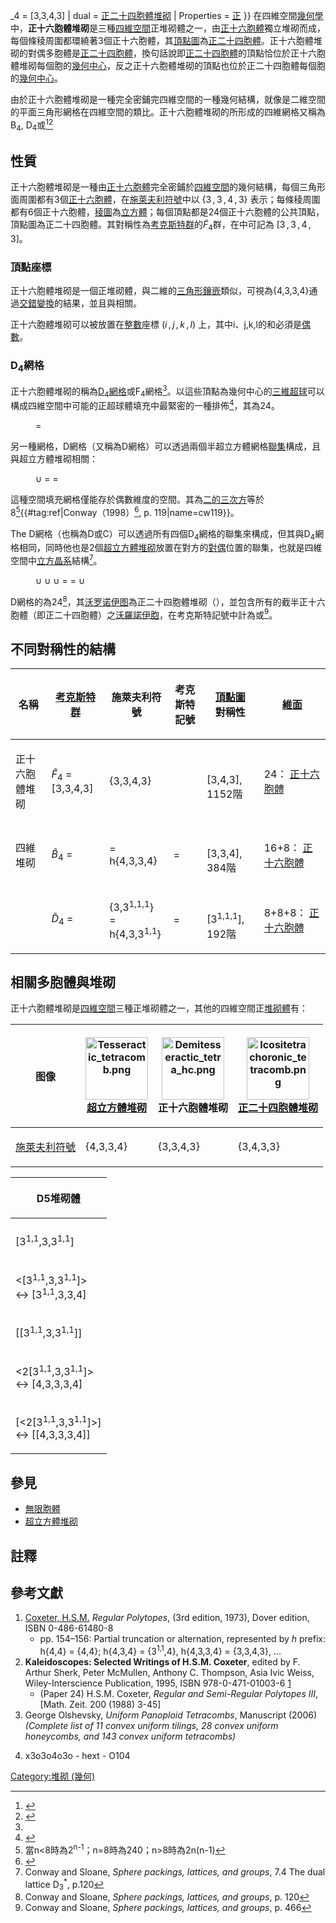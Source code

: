 {{Polytopebox
| name = 正十六胞體堆砌
| imagename = Demitesseractic_tetra_hc.png
| polytope = 正十六胞體堆砌
| Type = [[正四維堆砌|正四維堆砌]]
| group_type = 
| Dimension = [[四維|4]]
| dim = [[四維|四維]]
| count = [[正十六胞體|{3,3,4}]] [[File:Schlegel_wireframe_16-cell.png|40px]]
| Cell = [[正四面體|{3,3}]] [[File:Tetrahedron.png|20px]]
| Face = [[正三角形|{3}]]
| Edge_type = [[立方體|立方體]]
| Vertice_type = [[File:24-cell_t0_F4.svg|80px]]<br/>[[正二十四胞體|正二十四胞體]]
| Coxeter_diagram = {{CDD|node_1|3|node|3|node|4|node|3|node}}<br/>{{CDD|node_h|4|node|3|node|3|node|4|node}}<br/>{{CDD|node_h|4|node|3|node|3|node|4|node_h}}<br/>{{CDD|nodes_10ru|split2|node|3|node|4|node}}<br/>{{CDD|nodes_10ru|split2|node|split1|nodes}}
| Schläfli = {3,3,4,3}
| Euler = 0
| convex = 
| Symmetry_group = 
| Space_group = 
| Coxeter_group = <math>{\tilde{F}}_4</math> = [3,3,4,3]
| dual = [[正二十四胞體堆砌|正二十四胞體堆砌]]
| Properties = [[正圖形|正]]
}}
在四維空間[[幾何學|幾何學]]中，'''正十六胞體堆砌'''是三種[[四維空間|四維空間]]正堆砌體之一，由[[正十六胞體|正十六胞體]]獨立堆砌而成，每個條稜周圍都環繞著3個正十六胞體，其[[頂點圖|頂點圖]]為[[正二十四胞體|正二十四胞體]]。正十六胞體堆砌的對偶多胞體是[[正二十四胞體|正二十四胞體]]，換句話說即[[正二十四胞體|正二十四胞體]]的頂點恰位於正十六胞體堆砌每個胞的[[幾何中心|幾何中心]]，反之正十六胞體堆砌的頂點也位於正二十四胞體每個胞的[[幾何中心|幾何中心]]。

由於正十六胞體堆砌是一種完全密鋪完四維空間的一種幾何結構，就像是二維空間的平面三角形網格在四維空間的類比。正十六胞體堆砌的{{link-en|頂點排佈|vertex arrangement}}所形成的四維網格又稱為<math>\mbox{B}_4</math>, D<sub>4</sub>或{{link-en|F4 (數學)#F4網格|F4 (mathematics)#F4_lattice|F<sub>4</sub>網格}}<ref>{{cite web | url = http://www.math.rwth-aachen.de/~Gabriele.Nebe/LATTICES/F4.html | title = The Lattice F4 | publisher = math.rwth-aachen.de | access-date = 2016-08-22 | archive-date = 2020-01-16 | archive-url = https://web.archive.org/web/20200116220029/http://www.math.rwth-aachen.de/~Gabriele.Nebe/LATTICES/F4.html | dead-url = no }}</ref><ref name="www2.research.att.com">{{cite web | url = http://www.math.rwth-aachen.de/~Gabriele.Nebe/LATTICES/D4.html | title = The Lattice D4 | publisher = math.rwth-aachen.de | access-date = 2016-08-22 | archive-date = 2020-02-21 | archive-url = https://web.archive.org/web/20200221193125/http://www.math.rwth-aachen.de/~Gabriele.Nebe/LATTICES/D4.html | dead-url = no }}</ref>

== 性質 ==
正十六胞體堆砌是一種由[[正十六胞體|正十六胞體]]完全密鋪於[[四維空間|四維空間]]的幾何結構，每個三角形面周圍都有3個[[正十六胞體|正十六胞體]]，在[[施萊夫利符號|施萊夫利符號]]中以 <math>\left\{3\, ,3\, ,4\, ,3\right\}</math> 表示；每條稜周圍都有6個正十六胞體，[[棱圖|稜圖]]為[[立方體|立方體]]；每個頂點都是24個正十六胞體的公共頂點，頂點圖為正二十四胞體。其對稱性為[[考克斯特群|考克斯特群]]的<math>{\tilde{F}}_4</math>群，在{{link-en|考克斯特表示法|Coxeter_notation}}中可記為 <math>\left[3\, ,3\, ,4\, ,3\right]</math>。

=== 頂點座標 ===
正十六胞體堆砌是一個正堆砌體，與二維的[[三角形鑲嵌|三角形鑲嵌]]類似，可視為{4,3,3,4}通過[[交錯(幾何)|交錯變換]]的結果，並且與{{link-en|四面體-八面體堆砌|Tetrahedral-octahedral honeycomb}}相關。

正十六胞體堆砌可以被放置在[[整數|整數]]座標 <math>\left( i\, ,j\, ,k\, ,l\right)</math> 上，其中i、j,k,l的和必須是[[偶數|偶數]]。

=== D<sub>4</sub>網格 ===
正十六胞體堆砌的{{link-en|頂點排佈|vertex arrangement}}稱為[[D4網格|D<sub>4</sub>網格]]或F<sub>4</sub>網格<ref name="www2.research.att.com"/>。以這些頂點為幾何中心的[[三維超球|三維超球]]可以構成四維空間中可能的正超球體填充中最緊密的一種排佈<ref name="Musin">{{cite journal | author = O. R. Musin | title = The problem of the twenty-five spheres |year=2003 |journal=Russ. Math. Surv. |volume=58 |pages=794–795 |doi=10.1070/RM2003v058n04ABEH000651}}</ref>，其{{link-en|牛頓數|Kissing number}}為24。
:{{CDD|nodes_10ru|split2|node|split1|nodes}} = {{CDD|node_1|3|node|3|node|4|node|3|node}}
另一種網格，D{{sup sub|+|4}}網格（又稱為D{{sup sub|2|4}}網格）可以透過兩個半超立方體網格[[聯集|聯集]]構成，且與超立方體堆砌相關：
:{{CDD|nodes_10ru|split2|node|split1|nodes}} ∪ {{CDD|nodes_01rd|split2|node|split1|nodes}} = {{CDD|node_1|4|node|3|node|split1|nodes}} = {{CDD|node_1|4|node|3|node|3|node|4|node}}
這種空間填充網格僅能存於偶數維度的空間。其{{link-en|牛頓數|Kissing number}}為[[2的幂|二的三次方]]等於8<ref group=註>當n<8時為2<sup>n-1</sup>；n=8時為240；n>8時為2n(n-1)</ref>{{#tag:ref|Conway（1998）<ref name="Conway 1998">{{cite book |author=Conway JH, Sloane NJH |year=1998 |title=Sphere Packings, Lattices and Groups |edition=3rd |isbn=0-387-98585-9}}</ref>, p. 119|name=cw119}}。

The D{{sup sub|*|4}}網格（也稱為D{{sup sub|4|4}}或C{{sup sub|2|4}}）可以透過所有四個D<sub>4</sub>網格的聯集來構成，但其與D<sub>4</sub>網格相同，同時他也是2個[[超立方體堆砌|超立方體堆砌]]放置在對方的[[對偶多面體|對偶]]位置的聯集，也就是四維空間中[[立方晶系|立方晶系]]結構<ref>Conway and Sloane, ''Sphere packings, lattices, and groups'', 7.4 The dual lattice D<sub>3</sub><sup>*</sup>, p.120</ref>。
:{{CDD|nodes_10ru|split2|node|split1|nodes}} ∪ {{CDD|nodes_01rd|split2|node|split1|nodes}} ∪ {{CDD|nodes|split2|node|split1|nodes_10lu}} ∪ {{CDD|nodes|split2|node|split1|nodes_01ld}} = {{CDD|nodes_10ru|split2|node|split1|nodes}} = {{CDD|nodes_10r|4a4b|nodes|split2|node}} ∪ {{CDD|nodes_01r|4a4b|nodes|split2|node}}

D{{sup sub|*|4}}網格的{{link-en|牛頓數|Kissing number}}為24<ref>Conway and Sloane, ''Sphere packings, lattices, and groups'', p. 120</ref>，其[[沃罗诺伊图|沃罗诺伊图]]為正二十四胞體堆砌（{{CDD|node_1|split1|nodes|4a4b|nodes}}），並包含所有的截半正十六胞體（即正二十四胞體）之[[沃罗诺伊图|沃羅諾伊胞]]，在考克斯特記號中計為{{CDD|node|4|node|3|node_1|3|node}}或{{CDD|node_1|3|node|4|node|3|node}}<ref>Conway and Sloane, ''Sphere packings, lattices, and groups'', p. 466</ref>。

== 不同對稱性的結構 ==
{|class='wikitable'
! 名稱
! [[考克斯特群|考克斯特群]]
! 施萊夫利符號
! 考克斯特記號
! [[頂點圖|頂點圖]]<br/>對稱性
! [[維面|維面]]
|-
!正十六胞體堆砌
|<math>{\tilde{F}}_4</math> = [3,3,4,3]||{3,3,4,3}||{{CDD|node_1|3|node|3|node|4|node|3|node}}||{{CDD|node_1|3|node|4|node|3|node}}<br/>[3,4,3], 1152階||24： [[正十六胞體|正十六胞體]]
|-
!四維堆砌
|<math>{\tilde{B}}_4</math> = {{link-en|Template:B4堆砌體|Template:B4 honeycombs|[3<sup>1,1</sup>,3,4]}}||= h{4,3,3,4}||{{CDD|nodes_10ru|split2|node|3|node|4|node}} = {{CDD|node_h1|4|node|3|node|3|node|4|node}}||{{CDD|node|3|node_1|3|node|4|node}}<br/>[3,3,4], 384階||16+8： [[正十六胞體|正十六胞體]]
|-
!
|<math>{\tilde{D}}_4</math> = {{link-en|Template:D4堆砌體|Template:D4 honeycombs|[3<sup>1,1,1,1</sup>]}}||{3,3<sup>1,1,1</sup>}<br/> = h{4,3,3<sup>1,1</sup>}||{{CDD|nodes_10ru|split2|node|split1|nodes}} = {{CDD|node_h1|4|node|3|node|split1|nodes}}||{{CDD|node|3|node_1|split1|nodes}}<BR>[3<sup>1,1,1</sup>], 192階||8+8+8： [[正十六胞體|正十六胞體]]
|}

== 相關多胞體與堆砌 ==
正十六胞體堆砌是[[四維空間|四維空間]]三種正堆砌體之一，其他的四維空間正[[堆砌_(幾何)|堆砌體]]有：
{| class="wikitable"
|- align=center
!图像
| [[Image:Tesseractic_tetracomb.png|100px]]<br/>[[超立方體堆砌|超立方體堆砌]]
| [[Image:Demitesseractic_tetra_hc.png|100px]]<br/>'''正十六胞體堆砌'''
| [[Image:Icositetrachoronic_tetracomb.png|100px]]<br/>[[正二十四胞體堆砌|正二十四胞體堆砌]]
|- align=center
![[施萊夫利符號|施萊夫利符號]]
|{4,3,3,4}
|{3,3,4,3}
|{3,4,3,3}
|}
{| class=wikitable
!colspan=4| D5堆砌體
|-
!{{link-en|考克斯特表示法#擴展對稱性|Coxeter notation#Extended_symmetry|擴展對稱性}}
!擴展符號
!擴展群
!堆砌體
|- style="text-align:center;"
![3<sup>1,1</sup>,3,3<sup>1,1</sup>]
!{{CDD|nodes|split2|node|3|node|split1|nodes}}
|<math>{\tilde{D}}_5</math>
|{{CDD|nodes_10ru|split2|node_1|3|node|split1|nodes_10lu}}
|- style="text-align:center;"
!<[3<sup>1,1</sup>,3,3<sup>1,1</sup>]><br/>↔ [3<sup>1,1</sup>,3,3,4]
!{{CDD|nodeab_c1-2|split2|node_c3|3|node_c4|split1|nodeab_c5}}<BR>↔ {{CDD|nodeab_c1-2|split2|node_c3|3|node_c4|3|node_c5|4|node}}
| <math>{\tilde{D}}_5</math>×2<sub>1</sub> = <math>{\tilde{B}}_5</math>
|{{CDD|nodes_10ru|split2|node|3|node_1|split1|nodes_11}}, {{CDD|nodes_10ru|split2|node_1|3|node_1|split1|nodes_11}}, {{CDD|nodes_10ru|split2|node|3|node|split1|nodes}}, {{CDD|nodes_10ru|split2|node_1|3|node|split1|nodes}}
{{CDD|nodes_10ru|split2|node|3|node_1|split1|nodes}}, {{CDD|nodes_10ru|split2|node_1|3|node_1|split1|nodes}}, {{CDD|nodes_10ru|split2|node|3|node|split1|nodes_11}}, {{CDD|nodes_10ru|split2|node_1|3|node|split1|nodes_11}}
|- style="text-align:center;"
![<nowiki/>[3<sup>1,1</sup>,3,3<sup>1,1</sup>]]
!{{CDD|nodeab_c1-2|split2|node_c3|3|node_c3|split1|nodeab_c1-2}}
| <math>{\tilde{D}}_5</math>×2<sub>2</sub>
|{{CDD|nodes_10ru|split2|node|3|node|split1|nodes_10lu}}, {{CDD|nodes_10ru|split2|node_1|3|node_1|split1|nodes_10lu}}
|- style="text-align:center;"
!<2[3<sup>1,1</sup>,3,3<sup>1,1</sup>]><br/>↔ [4,3,3,3,4]
!{{CDD|nodeab_c1|split2|node_c3|3|node_c2|split1|nodeab_c4}}<br/>↔ {{CDD|node|4|node_c1|3|node_c3|3|node_c2|3|node_c4|4|node}}
| <math>{\tilde{D}}_5</math>×4<sub>1</sub> = <math>{\tilde{C}}_5</math>
|{{CDD|nodes_11|split2|node|3|node|split1|nodes}}, {{CDD|nodes|split2|node_1|3|node|split1|nodes}}, {{CDD|nodes_11|split2|node_1|3|node|split1|nodes}}, {{CDD|nodes_11|split2|node|3|node_1|split1|nodes}}, {{CDD|nodes_11|split2|node_1|3|node_1|split1|nodes}}, {{CDD|nodes_11|split2|node_1|3|node|split1|nodes_11}}
|- style="text-align:center;"
![<2[3<sup>1,1</sup>,3,3<sup>1,1</sup>]>]<br/>↔ [<nowiki/>[4,3,3,3,4]]
!{{CDD|nodeab_c1|split2|node_c2|3|node_c2|split1|nodeab_c1}}<br/>↔ {{CDD|node|4|node_c1|3|node_c2|3|node_c2|3|node_c1|4|node}}
| <math>{\tilde{D}}_5</math>×8 = <math>{\tilde{C}}_5</math>×2
|{{CDD|nodes|split2|node_1|3|node_1|split1|nodes}}, {{CDD|nodes_11|split2|node|3|node|split1|nodes_11}}, {{CDD|nodes_11|split2|node_1|3|node_1|split1|nodes_11}}
|}

== 參見 ==
* [[無限胞體|無限胞體]]
* [[超立方體堆砌|超立方體堆砌]]

== 註釋 ==
{{refbegin}}
<references group="註"/>
{{refend}}

== 參考文獻 ==
{{refbegin|2}}
# [[哈罗德·斯科特·麦克唐纳·考克斯特|Coxeter, H.S.M.]] ''Regular Polytopes'', (3rd edition, 1973), Dover edition, ISBN 0-486-61480-8
#* pp. 154–156: Partial truncation or alternation, represented by ''h'' prefix: h{4,4} = {4,4}; h{4,3,4} = {3<sup>1,1</sup>,4}, h{4,3,3,4} = {3,3,4,3}, ...
# '''Kaleidoscopes: Selected Writings of H.S.M. Coxeter''', edited by F. Arthur Sherk, Peter McMullen, Anthony C. Thompson, Asia Ivic Weiss, Wiley-Interscience Publication, 1995, ISBN 978-0-471-01003-6 [http://www.wiley.com/WileyCDA/WileyTitle/productCd-0471010030.html] {{Wayback|url=http://www.wiley.com/WileyCDA/WileyTitle/productCd-0471010030.html |date=20160711140441 }}
#* (Paper 24) H.S.M. Coxeter, ''Regular and Semi-Regular Polytopes III'', [Math. Zeit. 200 (1988) 3-45]
# George Olshevsky, ''Uniform Panoploid Tetracombs'', Manuscript (2006) ''(Complete list of 11 convex uniform tilings, 28 convex uniform honeycombs, and 143 convex uniform tetracombs)''
# {{KlitzingPolytopes|flat.htm|4D|Euclidean tesselations}} x3o3o4o3o - hext - O104
{{reflist}}
{{refend}}

{{正鑲嵌}}

[[Category:堆砌_(幾何)|Category:堆砌 (幾何)]]